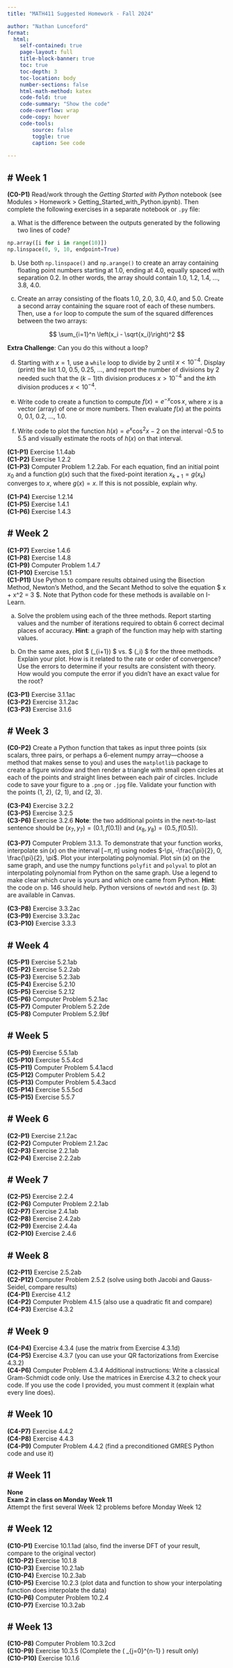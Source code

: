 ```yaml
---
title: "MATH411 Suggested Homework - Fall 2024"

author: "Nathan Lunceford"
format:
  html:
    self-contained: true
    page-layout: full
    title-block-banner: true
    toc: true
    toc-depth: 3
    toc-location: body
    number-sections: false
    html-math-method: katex
    code-fold: true
    code-summary: "Show the code"
    code-overflow: wrap
    code-copy: hover
    code-tools:
        source: false
        toggle: true
        caption: See code
    
---
```


# Week 1
---

**(C0-P1)** Read/work through the *Getting Started with Python* notebook (see Modules > Homework > Getting_Started_with_Python.ipynb). Then complete the following exercises in a separate notebook or `.py` file:

a.  What is the difference between the outputs generated by the following two lines of code?
   ```python
   np.array([i for i in range(10)])
   np.linspace(0, 9, 10, endpoint=True)
   ```

b.  Use both `np.linspace()` and `np.arange()` to create an array containing floating point numbers starting at 1.0, ending at 4.0, equally spaced with separation 0.2. In other words, the array should contain 1.0, 1.2, 1.4, ..., 3.8, 4.0.

c.  Create an array consisting of the floats 1.0, 2.0, 3.0, 4.0, and 5.0. Create a second array containing the square root of each of these numbers. Then, use a `for` loop to compute the sum of the squared differences between the two arrays:

   $$
   \sum_{i=1}^n \left(x_i - \sqrt{x_i}\right)^2
   $$

   **Extra Challenge**: Can you do this without a loop?

d.  Starting with $x = 1$, use a `while` loop to divide by 2 until $x < 10^{-4}$. Display (print) the list 1.0, 0.5, 0.25, ..., and report the number of divisions by 2 needed such that the $(k-1)$th division produces $x > 10^{-4}$ and the $k$th division produces $x < 10^{-4}$.

e.  Write code to create a function to compute $f(x) = e^{-x} \cos x$, where $x$ is a vector (array) of one or more numbers. Then evaluate $f(x)$ at the points 0, 0.1, 0.2, ..., 1.0.

f.  Write code to plot the function $h(x) = e^{x} \cos^2 x - 2$ on the interval -0.5 to 5.5 and visually estimate the roots of $h(x)$ on that interval.

**(C1-P1)** Exercise 1.1.4ab  
**(C1-P2)** Exercise 1.2.2  
**(C1-P3)** Computer Problem 1.2.2ab. For each equation, find an initial point $x_0$ and a function $g(x)$ such that the fixed-point iteration $x_{k+1} = g(x_k)$ converges to $x$, where $g(x) = x$. If this is not possible, explain why.

**(C1-P4)** Exercise 1.2.14  
**(C1-P5)** Exercise 1.4.1  
**(C1-P6)** Exercise 1.4.3


# Week 2
---

**(C1-P7)** Exercise 1.4.6  
**(C1-P8)** Exercise 1.4.8  
**(C1-P9)** Computer Problem 1.4.7  
**(C1-P10)** Exercise 1.5.1  
**(C1-P11)** Use Python to compare results obtained using the Bisection Method, Newton’s Method, and the Secant Method to solve the equation $ \ln x + x^2 = 3 $. Note that Python code for these methods is available on I-Learn.
   
   a. Solve the problem using each of the three methods. Report starting values and the number of iterations required to obtain 6 correct decimal places of accuracy. **Hint**: a graph of the function may help with starting values.
   
   b. On the same axes, plot $ \log(\epsilon_{i+1}) $ vs. $ \log(\epsilon_i) $ for the three methods. Explain your plot. How is it related to the rate or order of convergence? Use the errors to determine if your results are consistent with theory. How would you compute the error if you didn’t have an exact value for the root?

**(C3-P1)** Exercise 3.1.1ac  
**(C3-P2)** Exercise 3.1.2ac  
**(C3-P3)** Exercise 3.1.6  



# Week 3
---

**(C0-P2)** Create a Python function that takes as input three points (six scalars, three pairs, or perhaps a 6-element numpy array—choose a method that makes sense to you) and uses the `matplotlib` package to create a figure window and then render a triangle with small open circles at each of the points and straight lines between each pair of circles. Include code to save your figure to a `.png` or `.jpg` file. Validate your function with the points (1, 2), (2, 1), and (2, 3).

**(C3-P4)** Exercise 3.2.2  
**(C3-P5)** Exercise 3.2.5  
**(C3-P6)** Exercise 3.2.6 **Note**: the two additional points in the next-to-last sentence should be $(x_7, y_7) = (0.1, f(0.1))$ and $(x_8, y_8) = (0.5, f(0.5))$.

**(C3-P7)** Computer Problem 3.1.3. To demonstrate that your function works, interpolate $\sin(x)$ on the interval $[-\pi, \pi]$ using nodes $-\pi, -\frac{\pi}{2}, 0, \frac{\pi}{2}, \pi$. Plot your interpolating polynomial. Plot $\sin(x)$ on the same graph, and use the numpy functions `polyfit` and `polyval` to plot an interpolating polynomial from Python on the same graph. Use a legend to make clear which curve is yours and which one came from Python. **Hint**: the code on p. 146 should help. Python versions of `newtdd` and `nest` (p. 3) are available in Canvas.

**(C3-P8)** Exercise 3.3.2ac  
**(C3-P9)** Exercise 3.3.2ac  
**(C3-P10)** Exercise 3.3.3


# Week 4
---

**(C5-P1)** Exercise 5.2.1ab  
**(C5-P2)** Exercise 5.2.2ab  
**(C5-P3)** Exercise 5.2.3ab  
**(C5-P4)** Exercise 5.2.10  
**(C5-P5)** Exercise 5.2.12  
**(C5-P6)** Computer Problem 5.2.1ac  
**(C5-P7)** Computer Problem 5.2.2de  
**(C5-P8)** Computer Problem 5.2.9bf  

# Week 5
---

**(C5-P9)** Exercise 5.5.1ab  
**(C5-P10)** Exercise 5.5.4cd  
**(C5-P11)** Computer Problem 5.4.1acd  
**(C5-P12)** Computer Problem 5.4.2  
**(C5-P13)** Computer Problem 5.4.3acd  
**(C5-P14)** Exercise 5.5.5cd  
**(C5-P15)** Exercise 5.5.7  


# Week 6
---

**(C2-P1)** Exercise 2.1.2ac  
**(C2-P2)** Computer Problem 2.1.2ac  
**(C2-P3)** Exercise 2.2.1ab  
**(C2-P4)** Exercise 2.2.2ab  


# Week 7
---

**(C2-P5)** Exercise 2.2.4  
**(C2-P6)** Computer Problem 2.2.1ab  
**(C2-P7)** Exercise 2.4.1ab  
**(C2-P8)** Exercise 2.4.2ab  
**(C2-P9)** Exercise 2.4.4a  
**(C2-P10)** Exercise 2.4.6  



# Week 8
---

**(C2-P11)** Exercise 2.5.2ab  
**(C2-P12)** Computer Problem 2.5.2 (solve using both Jacobi and Gauss-Seidel, compare results)  
**(C4-P1)** Exercise 4.1.2  
**(C4-P2)** Computer Problem 4.1.5 (also use a quadratic fit and compare)  
**(C4-P3)** Exercise 4.3.2  

# Week 9
---

**(C4-P4)** Exercise 4.3.4 (use the matrix from Exercise 4.3.1d)  
**(C4-P5)** Exercise 4.3.7 (you can use your QR factorizations from Exercise 4.3.2)  
**(C4-P6)** Computer Problem 4.3.4 Additional instructions: Write a classical Gram-Schmidt code only. Use the matrices in Exercise 4.3.2 to check your code. If you use the code I provided, you must comment it (explain what every line does).  

# Week 10
---

**(C4-P7)** Exercise 4.4.2  
**(C4-P8)** Exercise 4.4.3  
**(C4-P9)** Computer Problem 4.4.2 (find a preconditioned GMRES Python code and use it)  

# Week 11
---

**None**  
**Exam 2 in class on Monday Week 11**  
Attempt the first several Week 12 problems before Monday Week 12  

# Week 12
---

**(C10-P1)** Exercise 10.1.1ad (also, find the inverse DFT of your result, compare to the original vector)  
**(C10-P2)** Exercise 10.1.8  
**(C10-P3)** Exercise 10.2.1ab  
**(C10-P4)** Exercise 10.2.3ab  
**(C10-P5)** Exercise 10.2.3 (plot data and function to show your interpolating function does interpolate the data)  
**(C10-P6)** Computer Problem 10.2.4  
**(C10-P7)** Exercise 10.3.2ab  



# Week 13
---

**(C10-P8)** Computer Problem 10.3.2cd  
**(C10-P9)** Exercise 10.3.5 (Complete the \( \sum_{j=0}^{n-1} \cos \frac{2 \pi j k}{n} \cos \frac{2 \pi j l}{n} \) result only)  
**(C10-P10)** Exercise 10.1.6  
